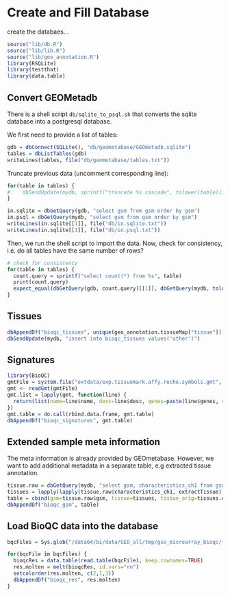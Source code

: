 Create and Fill Database
========================================================

create the databaes... 

```r
source("lib/db.R")
source("lib/lib.R")
source("lib/geo_annotation.R")
library(RSQLite)
library(testthat)
library(data.table)
```

## Convert GEOMetadb
There is a shell script `db/sqlite_to_psql.sh` that converts the sqlite database into a postgresql database. 

We first need to provide a list of tables: 
```r
gdb = dbConnect(SQLite(), "db/geometabase/GEOmetadb.sqlite")
tables = dbListTables(gdb)
writeLines(tables, file("db/geometabase/tables.txt"))
```

Truncate previous data (uncomment corresponding line): 
```r
for(table in tables) {
#    dbSendUpdate(mydb, sprintf("truncate %s cascade", tolower(table)))
}
```

```r
in.sqlite = dbGetQuery(gdb, "select gsm from gsm order by gsm")
in.psql = dbGetQuery(mydb, "select gsm from gsm order by gsm")
writeLines(in.sqlite[[1]], file("db/in.sqlite.txt"))
writeLines(in.sqlite[[1]], file("db/in.psql.txt"))
```

Then, we run the shell script to import the data.
Now, check for consistency, i.e. do all tables have the same number of rows? 
```r
# check for consistency 
for(table in tables) {
  count.query = sprintf("select count(*) from %s", table)
  print(count.query)
  expect_equal(dbGetQuery(gdb, count.query)[[1]], dbGetQuery(mydb, tolower(count.query))[[1]])
}
```

## Tissues
```r
dbAppendDf("bioqc_tissues", unique(geo_annotation.tissueMap["tissue"]))
dbSendUpdate(mydb, "insert into bioqc_tissues values('other')")
```

## Signatures
```r
library(BioQC)
gmtFile = system.file("extdata/exp.tissuemark.affy.roche.symbols.gmt", package="BioQC")
gmt <- readGmt(gmtFile)
gmt.list = lapply(gmt, function(line) {
  return(list(name=line$name, desc=line$desc, genes=paste(line$genes, collapse=',')))
})
gmt.table = do.call(rbind.data.frame, gmt.table)
dbAppendDf("bioqc_signatures", gmt.table)
```

## Extended sample meta information
The meta information is already provided by GEOmetabase. However, we want to add additional metadata 
in a separate table, e.g extracted tissue annotation. 
```r
tissue.raw = dbGetQuery(mydb, "select gsm, characteristics_ch1 from gsm where characteristics_ch1 like '%tissue: %'")
tissues = lapply(lapply(tissue.raw$characteristics_ch1, extractTissue), sanitizeTissue)
table = cbind(gsm=tissue.raw$gsm, tissue=tissues, tissue_orig=tissues.extracted)
dbAppendDf("bioqc_gsm", table)
```

## Load BioQC data into the database
```r
bqcFiles = Sys.glob("/data64/bi/data/GEO_all/tmp/gse_microarray_bioqc/*_bioqc_res.tab")

for(bqcFile in bqcFiles) {
  bioqcRes = data.table(read.table(bqcFile), keep.rownames=TRUE)
  res.molten = melt(bioqcRes, id.vars="rn")
  setcolorder(res.molten, c(2,1,3))
  dbAppendDf("bioqc_res", res.molten)
}

```
